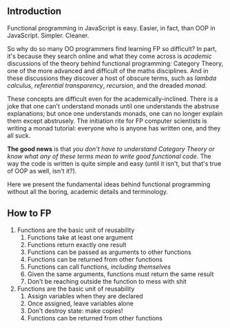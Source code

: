 
## Introduction

Functional programming in JavaScript is easy. Easier, in fact, than OOP in JavaScript. Simpler. Cleaner.

So why do so many OO programmers find learning FP so difficult? In part, it's because they search online and what they come across is _academic_ discussions of the theory behind functional programming: Category Theory, one of the more advanced and difficult of the maths disciplines. And in these discussions they discover a host of obscure terms, such as _lambda calculus_, _referential transparency_, _recursion_, and the dreaded _monad_.

These concepts are difficult even for the academically-inclined. There is a joke that one can't understand monads until one understands the abstruse explanations; but once one understands monads, one can no longer explain them except abstrusely. The initiation rite for FP computer scientists is writing a monad tutorial: everyone who is anyone has written one, and they all suck.

**The good news** is that _you don't have to understand Category Theory or know  what any of these terms mean to write good functional code_. The way the code is written is quite simple and easy (until it isn't, but that's true of OOP as well, isn't it?).

Here we present the fundamental ideas behind functional programming without all the boring, academic details and terminology.

## How to FP

<ol>
  <li>
    <Link to="/reusability/" aria-label="Reusability">Functions are the basic unit of reusability</Link>
    <ol>
      <li>Functions take at least one argument</li>
      <li>Functions return exactly one result</li>
      <li>Functions can be passed as arguments to other functions</li>
      <li>Functions can be returned from other functions</li>
      <li>Functions can call functions, <em>including themselves</em></li>
      <li>Given the same arguments, functions must return the same result</li>
      <li>Don't be reaching outside the function to mess with shit</li>
    </ol>
  </li>
  <li>
    <Link to="/immutability/" aria-label="Immutability">Functions are the basic unit of reusability</Link>
    <ol>
      <li>Assign variables when they are declared</li>
      <li>Once assigned, leave variables alone</li>
      <li>Don't destroy state: make copies!</li>
      <li>Functions can be returned from other functions</li>
    </ol>
  </li>
</ol>
